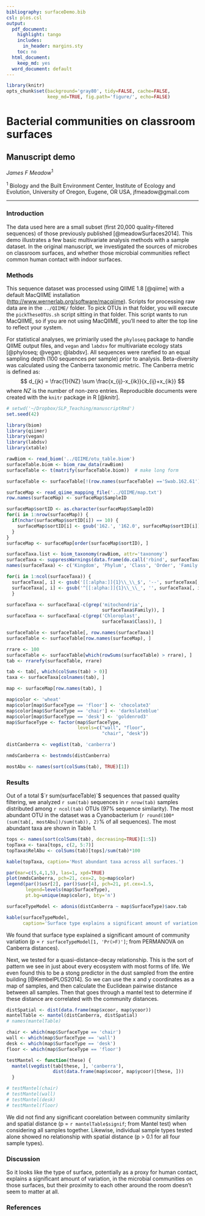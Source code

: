 ```yaml
---
bibliography: surfaceDemo.bib
csl: plos.csl
output:
  pdf_document:
    highlight: tango
    includes:
      in_header: margins.sty
    toc: no
  html_document:
    keep_md: yes
  word_document: default
---
```



```r
library(knitr)
opts_chunk$set(background='gray80', tidy=FALSE, cache=FALSE, 
               keep_md=TRUE, fig.path='figure/', echo=FALSE)
```


# Bacterial communities on classroom surfaces

## Manuscript demo

_James F Meadow_^1^

^1^ Biology and the Built Environment Center, Institute of Ecology and Evolution, University of Oregon, Eugene, OR USA, jfmeadow@gmail.com

-------------------

### Introduction

The data used here are a small subset (first 20,000 quality-filtered sequences) of those previously published [@meadowSurfaces2014]. This demo illustrates a few basic multivariate analysis methods with a sample dataset. In the original manuscript, we investigated the sources of microbes on classroom surfaces, and whether those microbial communities reflect common human contact with indoor surfaces. 

### Methods

This sequence dataset was processed using QIIME 1.8 [@qiime] with a default MacQIIME installation ([http://www.wernerlab.org/software/macqiime](http://www.wernerlab.org/software/macqiime)). Scripts for processing raw data are in the `../QIIME/` folder. To pick OTUs in that folder, you will execute the `pickTheseOTUs.sh` script sitting in that folder. This script wants to run MacQIIME, so if you are not using MacQIIME, you'll need to alter the top line to reflect your system. 

For statistical analyses, we primiarily used the `phyloseq` package to handle QIIME output files, and `vegan` and `labdsv` for multivariate ecology stats [@phyloseq; @vegan; @labdsv]. All sequences were rarefied to an equal sampling depth (100 sequences per sample) prior to analysis. Beta-diversity was calculated using the Canberra taxonomic metric. The Canberra metric is defined as: $$ d_{jk} = \frac{1}{NZ} \sum \frac{x_{ij}-x_{ik}}{x_{ij}+x_{ik}} $$ where _NZ_ is the number of non-zero entries.  Reproducible documents were created with the `knitr` package in R [@knitr].


```r
# setwd('~/Dropbox/SLP_Teaching/manuscriptRmd')
set.seed(42)
```

```r
library(biom)
library(qiimer)
library(vegan)
library(labdsv)
library(xtable)
```

```r
rawBiom <- read_biom('../QIIME/otu_table.biom')
surfaceTable.biom <- biom_raw_data(rawBiom)
surfaceTable <- t(matrify(surfaceTable.biom))  # make long form 
```


```r
surfaceTable <- surfaceTable[!(row.names(surfaceTable) =='Swab.162.61'), ]
```

```r
surfaceMap <- read_qiime_mapping_file('../QIIME/map.txt')
row.names(surfaceMap) <- surfaceMap$SampleID
```


```r
surfaceMap$sortID <- as.character(surfaceMap$SampleID)
for(i in 1:nrow(surfaceMap)) {
  if(nchar(surfaceMap$sortID[i]) == 10) {
    surfaceMap$sortID[i] <- gsub('162.', '162.0', surfaceMap$sortID[i])
  }
}
surfaceMap <- surfaceMap[order(surfaceMap$sortID), ]
```



```r
surfaceTaxa.list <- biom_taxonomy(rawBiom, attr='taxonomy')
surfaceTaxa <- suppressWarnings(data.frame(do.call('rbind', surfaceTaxa.list)))
names(surfaceTaxa) <- c('Kingdom', 'Phylum', 'Class', 'Order', 'Family', 'Genus', 'Species')

for(i in 1:ncol(surfaceTaxa)) {
  surfaceTaxa[, i] <- gsub('[[:alpha:]]{1}\\_\\_$', '--', surfaceTaxa[, i])
  surfaceTaxa[, i] <- gsub('^[[:alpha:]]{1}\\_\\_', '', surfaceTaxa[, i])
  }
```



```r
surfaceTaxa <- surfaceTaxa[-c(grep('mitochondria', 
                                   surfaceTaxa$Family)), ]
surfaceTaxa <- surfaceTaxa[-c(grep('Chloroplast', 
                                   surfaceTaxa$Class)), ]
```


```r
surfaceTable <- surfaceTable[, row.names(surfaceTaxa)]
surfaceTable <- surfaceTable[row.names(surfaceMap), ]
```



```r
rrare <- 100
surfaceTable <- surfaceTable[which(rowSums(surfaceTable) > rrare), ]
tab <- rrarefy(surfaceTable, rrare)

tab <- tab[, which(colSums(tab) > 0)]
taxa <- surfaceTaxa[colnames(tab), ]

map <- surfaceMap[row.names(tab), ]

```

```r
map$color <- 'wheat'
map$color[map$SurfaceType == 'floor'] <- 'chocolate3'
map$color[map$SurfaceType == 'chair'] <- 'darkslateblue'
map$color[map$SurfaceType == 'desk'] <- 'goldenrod3'
map$SurfaceType <- factor(map$SurfaceType, 
                          levels=c("wall", "floor",  
                                   "chair", "desk"))
```





```r
distCanberra <- vegdist(tab, 'canberra')
```

```r
nmdsCanberra <- bestnmds(distCanberra)
```

```r
mostAbu <- names(sort(colSums(tab), TRUE)[1])
```

### Results

Out of a total $`r sum(surfaceTable)`$ sequences that passed quality filtering, we analyzed `r sum(tab)` sequences in `r nrow(tab)` samples distributed among `r ncol(tab)` OTUs (97% sequence similarity). The most abundant OTU in the dataset was a Cyanobacterium (`r round(100*(sum(tab[, mostAbu])/sum(tab)), 2)`% of all sequences). The most abundant taxa are shown in Table 1. \pagebreak

```r
tops <- names(sort(colSums(tab), decreasing=TRUE)[1:5])
topTaxa <- taxa[tops, c(2, 5:7)]
topTaxa$RelAbu <- colSums(tab)[tops]/sum(tab)*100

kable(topTaxa, caption='Most abundant taxa across all surfaces.')
```

```r
par(mar=c(5,4,1,5), las=1, xpd=TRUE)
plot(nmdsCanberra, pch=21, cex=2, bg=map$color)
legend(par()$usr[2], par()$usr[4], pch=21, pt.cex=1.5,
       legend=levels(map$SurfaceType), 
       pt.bg=unique(map$color), bty='n')
```


```r
surfaceTypeModel <- adonis(distCanberra ~ map$SurfaceType)$aov.tab

kable(surfaceTypeModel, 
      caption='Surface type explains a significant amount of variation among communities.')
```


We found that surface type explained a significant amount of community variation (p = `r surfaceTypeModel[1, 'Pr(>F)']`; from PERMANOVA on Canberra distances). 


Next, we tested for a quasi-distance-decay relationship. This is the sort of pattern we see in just about every ecosystem with most forms of life. We even found this to be a stong predictor in the dust sampled from the entire building [@KembelPLOS2014]. So we can use the x and y coordinates as a map of samples, and then calculate the Euclidean pairwise distance between all samples. Then that goes through a mantel test to determine if these distance are correlated with the community distances. 

```r
distSpatial <- dist(data.frame(map$xcoor, map$ycoor))
mantelTable <- mantel(distCanberra, distSpatial)
# names(mantelTable)
```

```r
chair <- which(map$SurfaceType == 'chair')
wall <- which(map$SurfaceType == 'wall')
desk <- which(map$SurfaceType == 'desk')
floor <- which(map$SurfaceType == 'floor')

testMantel <- function(these) {
  mantel(vegdist(tab[these, ], 'canberra'), 
                 dist(data.frame(map$xcoor, map$ycoor)[these, ]))
  }

# testMantel(chair)
# testMantel(wall)
# testMantel(desk)
# testMantel(floor)
```

We did not find any significant coorelation between community similarity and spatial distance (p = `r mantelTable$signif`; from Mantel test) when considering all samples together. Likewise, individual sample types tested alone showed no relationship with spatial distance (p > 0.1 for all four sample types). 


### Discussion

So it looks like the type of surface, potentially as a proxy for human contact, explains a significant amount of variation, in the microbial communities on those surfaces, but their proximity to each other around the room doesn't seem to matter at all. 


\clearpage


### References